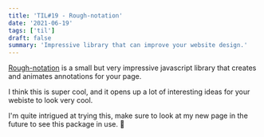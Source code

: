 ```yaml
---
title: 'TIL#19 - Rough-notation'
date: '2021-06-19'
tags: ['til']
draft: false
summary: 'Impressive library that can improve your website design.'
---
```


[Rough-notation](https://roughnotation.com/) is a small but very impressive javascript library that creates and animates annotations for your page.

I think this is super cool, and it opens up a lot of interesting ideas for your webiste to look very cool.

I'm quite intrigued at trying this, make sure to look at my new page in the future to see this package in use. 🤖
